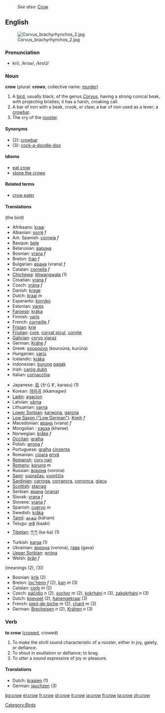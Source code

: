 :''See also:'' [[Crow]]
{{wikipedia}}
==English==
[[Image:Corvus brachyrhynchos 2.jpg|thumb]]
=== Pronunciation ===
*krō, /kroʊ/, /kroU/

=== Noun ===
'''crow''' (plural: '''crows'''; collective name: [[murder]])

# A [[bird]], usually black, of the genus ''[[Corvus]]'', having a strong conical beak, with projecting bristles; it has a harsh, croaking call.
# A bar of iron with a beak, crook, or claw; a bar of iron used as a lever; a [[crowbar]].
# The cry of the [[rooster]].


====Synonyms====
*(2): [[crowbar]]
*(3): [[cock-a-doodle-doo]]

==== Idioms ====
*[[eat crow]]
*[[stone the crows]]

==== Related terms ====
*[[crow eater]]

====Translations====
(the bird)
{{top}}
*Afrikaans: [[kraai]]
*Albanian: [[sorrë]] ''f''
*Am. Spanish: [[corneja]] ''f''
*Basque: [[bele]]
*Belarusian: [[варона]]
*Bosnian: [[vrana]] ''f''
*Breton: [[frao]] ''f''
*Bulgarian: [[врана]] (vrana) ''f''
*Catalan: [[cornella]] ''f''
*[[Chichewa]]: [[khwangwala]] (1)
*Croatian: [[vrana]] ''f''
*Czech: [[vrána]] ''f''
*Danish: [[krage]]
*Dutch: [[kraai]] ''m''
*Esperanto: [[korniko]]
*Estonian: [[vares]]
*[[Faroese]]: [[kráka]]
*Finnish: [[varis]]
*French: [[corneille]] ''f''
*[[Frisian]]: [[krie]]
*[[Friulian]]: [[çore]], [[corvat piçul]], [[cornile]]
*[[Galician]]: [[corvo viaraz]]
*German: [[Krähe]] ''f''
*Greek: [[κουρούνα]] '' '' (kouroúna, kurúna)
*Hungarian: [[varjú]]
*Icelandic: [[kráka]]
*Indonesian: [[burung]] [[gagak]]
*Irish: [[caróg dubh]]
*Italian: [[cornacchia]]
{{mid}}
*Japanese: [[烏]] (からす, karasu) (1)
*Korean: [[까마귀]] (kkamagwi)
*[[Ladin]]: [[agacion]]
*Latvian: [[vārna]]
*Lithuanian: [[varna]]
*[[Lower Sorbian]]: [[karwona]], [[garona]]
*[[Low Saxon ("Low German")]]: [[Kreih]] ''f''
*Macedonian: [[врана]] (vrana) ''f''
*Mongolian : [[хэрээ]] (kheree)
*Norwegian: [[kråke]] ''f''
*[[Occitan]]: [[gralha]]
*Polish: [[wrona]] ''f''
*Portuguese: [[gralha]] [[cinzenta]]
*Romanian: [[cioara]] [[grivă]]
*[[Romansh]]: [[corv nair]]
*[[Romany]]: [[korung]] ''m''
*Russian: [[ворона]] (vorona)
*[[Sami]]: [[vuoražas]], [[vuorččis]]
*[[Sardinian]]: [[carroga]], [[corrancra]], [[corronca]], [[giacu]]
*[[Scottish]]: [[starrag]]
*Serbian: [[врана]] ([[vrana]])
*Slovak: [[vrana#Slovak|vrana]] ''f''
*Slovene: [[vrana]] ''f''
*Spanish: [[cuervo]] ''m''
*Swedish: [[kråka]]
*[[Tamil]]: [[காகம்]] (kāham)
*Telugu: [[కాకి]] (kaaki)
*[[Tibetan]]: [[ཀ་ཀ]] (ka-ka) (1)
*Turkish: [[karga]] (1)
*Ukrainian: [[ворона]] (vorona), [[гава]] (gava)
*[[Upper Sorbian]]: [[wróna]]
*Welsh: [[brân]] ''f''
{{bottom}}

(meanings (2), (3))
*Bosnian: [[krik]] (2)
*Breton: [[loc'henn]] ''f'' (2), [[kan]] ''m'' (3)
*Catalan: [[corb]] ''m'' (2)
*Czech: [[páčidlo]] ''n'' (2), [[sochor]] ''m'' (2), [[kokrhání]] ''n'' (3), [[zakokrhání]] ''n'' (3)  
*Dutch: [[koevoet]] (2), [[hanengekraai]] (3)
*French: [[pied-de-biche]] ''m'' (2), [[chant]] ''m'' (3)
*German: [[Brecheisen]] ''n'' (2), [[Krähen]] ''n'' (3)

=== Verb ===
'''to crow''' ([[crowed]], crowed)

# To make the shrill sound characteristic of a rooster, either in joy, gaiety, or defiance.
# To shout in exultation or defiance; to brag.
# To utter a sound expressive of joy or pleasure.

==== Translations ====
*Dutch: [[kraaien]] (1)
*German: [[jauchzen]] (3)

[[Category:Birds]]

[[bg:crow]]
[[el:crow]]
[[fr:crow]]
[[gl:crow]]
[[it:crow]]
[[ja:crow]]
[[fi:crow]]
[[ta:crow]]
[[zh:crow]]